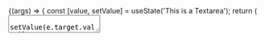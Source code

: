 
<Meta title="Components/TextArea" component={TextArea} />

<Canvas>
  <Story
    name="Default"
    argTypes={{
      onInput: { action: 'onInput' },
    }}
  >
    {(args) => {
      const [value, setValue] = useState('This is a Textarea');
      return (
        <TextArea
          {...args}
          value={value}
          onInput={(e) => setValue(e.target.value)}
        />
      );
    }}
  </Story>
</Canvas>

<ArgsTable story="Default" />
